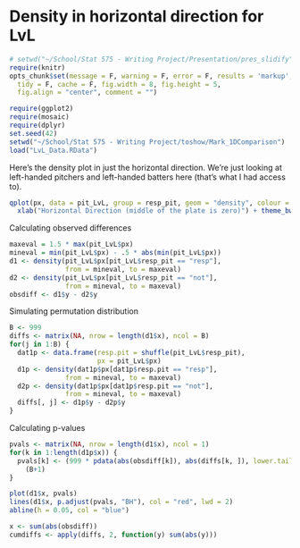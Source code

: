 Density in horizontal direction for LvL
=============================================

```r
# setwd("~/School/Stat 575 - Writing Project/Presentation/pres_slidify")
require(knitr)
opts_chunk$set(message = F, warning = F, error = F, results = 'markup',
  tidy = F, cache = F, fig.width = 8, fig.height = 5, 
  fig.align = "center", comment = "")
```


```r
require(ggplot2)
require(mosaic)
require(dplyr)
set.seed(42)
setwd("~/School/Stat 575 - Writing Project/toshow/Mark_1DComparison")
load("LvL_Data.RData")
```

Here's the density plot in just the horizontal direction.  We're just looking at left-handed pitchers and left-handed batters here (that's what I had access to).

```r
qplot(px, data = pit_LvL, group = resp_pit, geom = "density", colour = resp_pit) + 
  xlab("Horizontal Direction (middle of the plate is zero)") + theme_bw()
```

Calculating observed differences

```r
maxeval = 1.5 * max(pit_LvL$px)
mineval = min(pit_LvL$px) - .5 * abs(min(pit_LvL$px))
d1 <- density(pit_LvL$px[pit_LvL$resp_pit == "resp"], 
              from = mineval, to = maxeval)
d2 <- density(pit_LvL$px[pit_LvL$resp_pit == "not"], 
              from = mineval, to = maxeval)
obsdiff <- d1$y - d2$y
```

Simulating permutation distribution

```r
B <- 999
diffs <- matrix(NA, nrow = length(d1$x), ncol = B)
for(j in 1:B) {
  dat1p <- data.frame(resp.pit = shuffle(pit_LvL$resp_pit), 
                      px = pit_LvL$px)
  d1p <- density(dat1p$px[dat1p$resp.pit == "resp"], 
              from = mineval, to = maxeval)
  d2p <- density(dat1p$px[dat1p$resp.pit == "not"], 
              from = mineval, to = maxeval)
  diffs[, j] <- d1p$y - d2p$y
}

```

Calculating p-values

```r
pvals <- matrix(NA, nrow = length(d1$x), ncol = 1)
for(k in 1:length(d1p$x)) {
  pvals[k] <- (999 * pdata(abs(obsdiff[k]), abs(diffs[k, ]), lower.tail = F) + 1) / 
    (B+1)
}

plot(d1$x, pvals)
lines(d1$x, p.adjust(pvals, "BH"), col = "red", lwd = 2)
abline(h = 0.05, col = "blue")
```


```r
x <- sum(abs(obsdiff))
cumdiffs <- apply(diffs, 2, function(y) sum(abs(y)))
```



